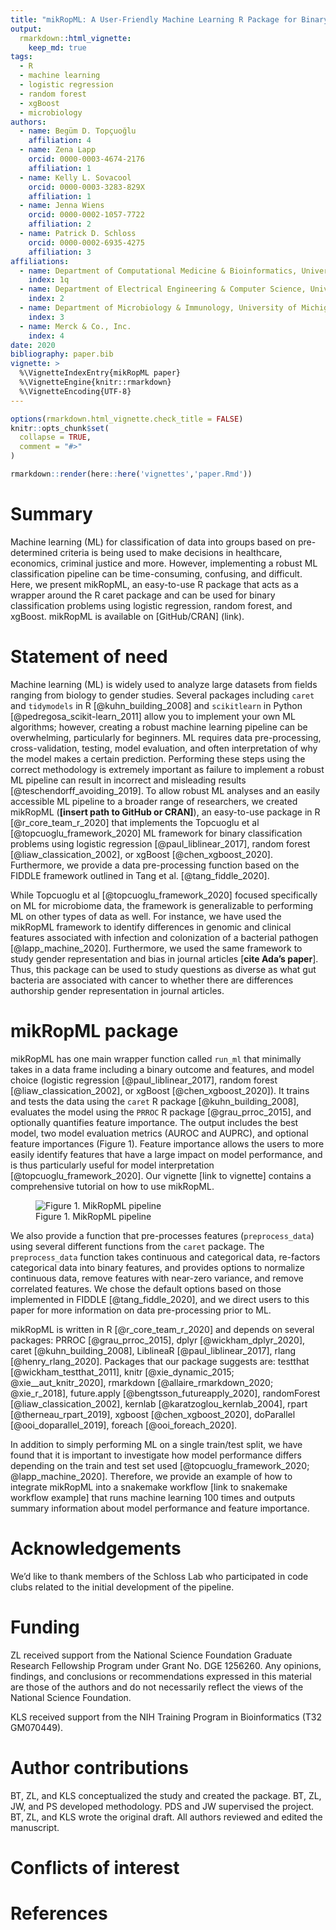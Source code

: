 ```yaml
---
title: "mikRopML: A User-Friendly Machine Learning R Package for Binary Classification Problems"
output: 
  rmarkdown::html_vignette:
    keep_md: true
tags:
  - R
  - machine learning
  - logistic regression
  - random forest
  - xgBoost
  - microbiology
authors:
  - name: Begüm D. Topçuoğlu
    affiliation: 4
  - name: Zena Lapp
    orcid: 0000-0003-4674-2176
    affiliation: 1
  - name: Kelly L. Sovacool
    orcid: 0000-0003-3283-829X
    affiliation: 1
  - name: Jenna Wiens
    orcid: 0000-0002-1057-7722
    affiliation: 2
  - name: Patrick D. Schloss
    orcid: 0000-0002-6935-4275
    affiliation: 3
affiliations:
  - name: Department of Computational Medicine & Bioinformatics, University of Michigan
    index: 1q
  - name: Department of Electrical Engineering & Computer Science, University of Michigan
    index: 2
  - name: Department of Microbiology & Immunology, University of Michigan
    index: 3
  - name: Merck & Co., Inc.
    index: 4
date: 2020
bibliography: paper.bib
vignette: >
  %\VignetteIndexEntry{mikRopML paper}
  %\VignetteEngine{knitr::rmarkdown}
  %\VignetteEncoding{UTF-8}
---
```


```r
options(rmarkdown.html_vignette.check_title = FALSE)
knitr::opts_chunk$set(
  collapse = TRUE,
  comment = "#>"
)
```
```r
rmarkdown::render(here::here('vignettes','paper.Rmd'))
```

# Summary

Machine learning (ML) for classification of data into groups based on pre-determined criteria is being used to make decisions in healthcare, economics, criminal justice and more. However, implementing a robust ML classification pipeline can be time-consuming, confusing, and difficult. Here, we present mikRopML, an easy-to-use R package that acts as a wrapper around the R caret package and can be used for binary classification problems using logistic regression, random forest, and xgBoost. mikRopML is available on [GitHub/CRAN] (link). 

# Statement of need

Machine learning (ML) is widely used to analyze large datasets from fields ranging from biology to gender studies. Several packages including `caret` and `tidymodels` in R [@kuhn_building_2008] and `scikitlearn` in Python [@pedregosa_scikit-learn_2011] allow you to implement your own ML algorithms; however, creating a robust machine learning pipeline can be overwhelming, particularly for beginners. ML requires data pre-processing, cross-validation, testing, model evaluation, and often interpretation of why the model makes a certain prediction. Performing these steps using the correct methodology is extremely important as failure to implement a robust ML pipeline can result in incorrect and misleading results [@teschendorff_avoiding_2019]. To allow robust ML analyses and an easily accessible ML pipeline to a broader range of researchers, we created mikRopML (**[insert path to GitHub or CRAN]**), an easy-to-use package in R [@r_core_team_r_2020] that implements the Topcuoglu et al [@topcuoglu_framework_2020] ML framework for binary classification problems using logistic regression [@paul_liblinear_2017], random forest [@liaw_classication_2002], or xgBoost [@chen_xgboost_2020]. Furthermore, we provide a data pre-processing function based on the FIDDLE framework outlined in Tang et al. [@tang_fiddle_2020].

While Topcuoglu et al [@topcuoglu_framework_2020] focused specifically on ML for microbiome data, the framework is generalizable to performing ML on other types of data as well. For instance, we have used the mikRopML framework to identify differences in genomic and clinical features associated with infection and colonization of a bacterial pathogen [@lapp_machine_2020]. Furthermore, we used the same framework to study gender representation and bias in journal articles [**cite Ada’s paper**]. Thus, this package can be used to study questions as diverse as what gut bacteria are associated with cancer to whether there are differences authorship gender representation in journal articles.

# mikRopML package

mikRopML has one main wrapper function called `run_ml` that minimally takes in a data frame including a binary outcome and features, and model choice (logistic regression [@paul_liblinear_2017], random forest [@liaw_classication_2002], or xgBoost [@chen_xgboost_2020]). It trains and tests the data using the `caret` R package [@kuhn_building_2008], evaluates the model using the `PRROC` R package [@grau_prroc_2015], and optionally quantifies feature importance. The output includes the best model, two model evaluation metrics (AUROC and AUPRC), and optional feature importances (Figure 1). Feature importance allows the users to more easily identify features that have a large impact on model performance, and is thus particularly useful for model interpretation [@topcuoglu_framework_2020]. Our vignette [link to vignette] contains a comprehensive tutorial on how to use mikRopML.

![Figure 1. MikRopML pipeline](mikRopML-pipeline.png)

We also provide a function that pre-processes features (`preprocess_data`) using several different functions from the `caret` package. The `preprocess_data` function takes continuous and categorical data, re-factors categorical data into binary features, and provides options to normalize continuous data, remove features with near-zero variance, and remove correlated features. We chose the default options based on those implemented in FIDDLE [@tang_fiddle_2020], and we direct users to this paper for more information on data pre-processing prior to ML.

mikRopML is written in R [@r_core_team_r_2020] and depends on several packages: PRROC [@grau_prroc_2015], dplyr [@wickham_dplyr_2020], caret [@kuhn_building_2008], LiblineaR [@paul_liblinear_2017], rlang [@henry_rlang_2020]. Packages that our package suggests are: testthat [@wickham_testthat_2011], knitr [@xie_dynamic_2015; @xie__aut_knitr_2020], rmarkdown [@allaire_rmarkdown_2020; @xie_r_2018], future.apply [@bengtsson_futureapply_2020], randomForest [@liaw_classication_2002], kernlab [@karatzoglou_kernlab_2004], rpart [@therneau_rpart_2019], xgboost [@chen_xgboost_2020], doParallel [@ooi_doparallel_2019], foreach [@ooi_foreach_2020].

In addition to simply performing ML on a single train/test split, we have found that it is important to investigate how model performance differs depending on the train and test set used [@topcuoglu_framework_2020; @lapp_machine_2020]. Therefore, we provide an example of how to integrate mikRopML into a snakemake workflow [link to snakemake workflow example] that runs machine learning 100 times and outputs summary information about model performance and feature importance.

# Acknowledgements
We'd like to thank members of the Schloss Lab who participated in code clubs related to the initial development of the pipeline. 

# Funding
<!--TODO Kelly and others add funding -->
ZL received support from the National Science Foundation Graduate Research Fellowship Program under Grant No. DGE 1256260. Any opinions, findings, and conclusions or recommendations expressed in this material are those of the authors and do not necessarily reflect the views of the National Science Foundation.

KLS received support from the NIH Training Program in Bioinformatics (T32 GM070449).

# Author contributions
BT, ZL, and KLS conceptualized the study and created the package. BT, ZL, JW, and PS developed methodology. PDS and JW supervised the project. BT, ZL, and KLS wrote the original draft. All authors reviewed and edited the manuscript.

# Conflicts of interest
<!--TODO Add conflicts of interest here -->

# References
